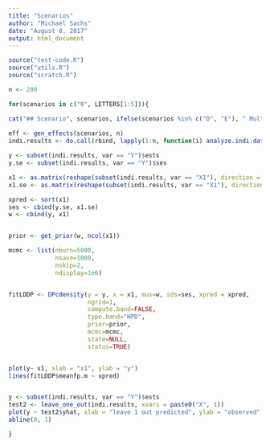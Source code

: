```yaml
---
title: "Scenarios"
author: "Michael Sachs"
date: "August 8, 2017"
output: html_document
---
```


```r
source("test-code.R")
source("utils.R")
source("scratch.R")
```

```r
n <- 200

for(scenarios in c("0", LETTERS[1:5])){

cat("## Scenario", scenarios, ifelse(scenarios %in% c("D", "E"), " Multivariate", ""))
  
eff <- gen_effects(scenarios, n)
indi.results <- do.call(rbind, lapply(1:n, function(i) analyze.indi.data(samp.indi.data(i, eff), i)))

y <- subset(indi.results, var == "Y")$ests
y.se <- subset(indi.results, var == "Y")$ses

x1 <- as.matrix(reshape(subset(indi.results, var == "X1"), direction = "wide", drop = "ses", v.names = "ests", timevar = "var", idvar = "trial")[, -1])
x1.se <- as.matrix(reshape(subset(indi.results, var == "X1"), direction = "wide", drop = "ests", v.names = "ses", timevar = "var", idvar = "trial")[, -1])

xpred <- sort(x1)
ses <- cbind(y.se, x1.se)
w <- cbind(y, x1)


prior <- get_prior(w, ncol(x1))

mcmc <- list(nburn=5000,
             nsave=1000,
             nskip=2,
             ndisplay=1e6)


fitLDDP <- DPcdensity(y = y, x = x1, mus=w, sds=ses, xpred = xpred,
                      ngrid=1, 
                      compute.band=FALSE,
                      type.band="HPD",
                      prior=prior, 
                      mcmc=mcmc, 
                      state=NULL, 
                      status=TRUE)


plot(y~ x1, xlab = "x1", ylab = "y")
lines(fitLDDP$meanfp.m ~ xpred)


y <- subset(indi.results, var == "Y")$ests
test2 <- leave_one_out(indi.results, xvars = paste0("X", 1))
plot(y ~ test2$yhat, xlab = "leave 1 out predicted", ylab = "observed")
abline(0, 1)

}

```